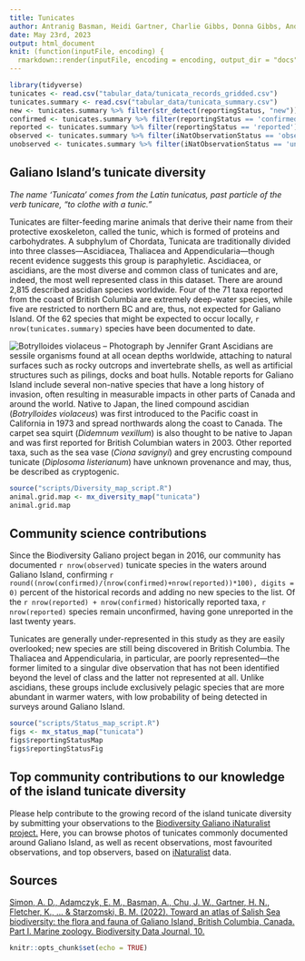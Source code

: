 ```yaml
---
title: Tunicates
author: Antranig Basman, Heidi Gartner, Charlie Gibbs, Donna Gibbs, Andy Lamb, Andrew Simon
date: May 23rd, 2023
output: html_document
knit: (function(inputFile, encoding) {
  rmarkdown::render(inputFile, encoding = encoding, output_dir = "docs") })
---
```


```r
library(tidyverse)
tunicates <- read.csv("tabular_data/tunicata_records_gridded.csv")
tunicates.summary <- read.csv("tabular_data/tunicata_summary.csv")
new <- tunicates.summary %>% filter(str_detect(reportingStatus, "new")) 
confirmed <- tunicates.summary %>% filter(reportingStatus == 'confirmed') 
reported <- tunicates.summary %>% filter(reportingStatus == 'reported') 
observed <- tunicates.summary %>% filter(iNatObservationStatus == 'observed') 
unobserved <- tunicates.summary %>% filter(iNatObservationStatus == 'unobserved') 
```

## Galiano Island's tunicate diversity

*The name ‘Tunicata’ comes from the Latin tunicatus, past particle of the verb tunicare,
“to clothe with a tunic.”*

Tunicates are filter-feeding marine animals that derive their name from their protective exoskeleton, called the tunic, which is formed of proteins and carbohydrates. A subphylum of Chordata, Tunicata are traditionally divided into three classes—Ascidiacea, Thaliacea and Appendicularia—though recent evidence suggests this group is paraphyletic. Ascidiacea, or ascidians, are the most diverse and common class of tunicates and are, indeed, the most well represented class in this dataset. There are around 2,815 described ascidian species worldwide. Four of the 71 taxa reported from the coast of British Columbia are extremely deep-water species, while five are restricted to northern BC and are, thus, not expected for Galiano Island. Of the 62 species that might be expected to occur locally, `r nrow(tunicates.summary)` species have been documented to date.

![*Botrylloides violaceus* – Photograph by Jennifer Grant](media/Botrylloides_violaceus_Jennifer_Grant.jpg)
Ascidians are sessile organisms found at all ocean depths worldwide, attaching to natural surfaces such as rocky outcrops and invertebrate shells, as well as artificial structures such as pilings, docks and boat hulls. Notable reports for Galiano Island include several non-native species that have a long history of invasion, often resulting in measurable impacts in other parts of Canada and around the world. Native to Japan, the lined compound ascidian (*Botrylloides violaceus*) was first introduced to the Pacific coast in California in 1973 and spread northwards along the coast to Canada. The carpet sea squirt (*Didemnum vexillum*) is also thought to be native to Japan and was first reported for British Columbian waters in 2003. Other reported taxa, such as the sea vase (*Ciona savignyi*) and grey encrusting compound tunicate (*Diplosoma listerianum*) have unknown provenance and may, thus, be described as cryptogenic.


```r
source("scripts/Diversity_map_script.R")
animal.grid.map <- mx_diversity_map("tunicata")
animal.grid.map
```

## Community science contributions

Since the Biodiversity Galiano project began in 2016, our community has documented `r nrow(observed)` tunicate species in the waters around Galiano Island, confirming `r round((nrow(confirmed)/(nrow(confirmed)+nrow(reported))*100), digits = 0)` percent of the historical records and adding no new species to the list. Of the `r nrow(reported) + nrow(confirmed)` historically reported taxa, `r nrow(reported)` species remain unconfirmed, having gone unreported in the last twenty years.

Tunicates are generally under-represented in this study as they are easily overlooked; new species are still being discovered in British Columbia. The Thaliacea and Appendicularia, in particular, are poorly represented—the former limited to a singular dive observation that has not been identified beyond the level of class and the latter not represented at all. Unlike ascidians, these groups include exclusively pelagic species that are more abundant in warmer waters, with low probability of being detected in surveys around Galiano Island.

```r
source("scripts/Status_map_script.R")
figs <- mx_status_map("tunicata")
figs$reportingStatusMap
figs$reportingStatusFig
```

## Top community contributions to our knowledge of the island tunicate diversity

Please help contribute to the growing record of the island tunicate diversity by submitting your observations to the [Biodiversity Galiano iNaturalist project.](http://inaturalist.org/projects/biodiversity-galiano-island) Here, you can browse photos of tunicates commonly documented around Galiano Island, as well as recent observations, most favourited observations, and top observers, based on [iNaturalist](http://inaturalist.org/) data.

<span class="mxcw-nonLeafletPane mxcw-paneName-TopContributions html-widget leaflet"></span>

## Sources

[Simon, A. D., Adamczyk, E. M., Basman, A., Chu, J. W., Gartner, H. N., Fletcher, K., ... & Starzomski, B. M. (2022). Toward an atlas of Salish Sea biodiversity: the flora and fauna of Galiano Island, British Columbia, Canada. Part I. Marine zoology. Biodiversity Data Journal, 10.](https://bdj.pensoft.net/article/76050/)

```r
knitr::opts_chunk$set(echo = TRUE)
```
